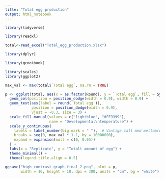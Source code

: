 ```yaml
---
title: "Total egg production"
output: html_notebook
---
```


```r
library(tidyverse)
```
```r
library(readxl)
```
```r
total<-read_excel("Total_egg_production.xlsx")
```

```r
library(dplyr)
```
```r
library(gcookbook)
```


```r
library(scales)
library(ggplot2)

max_val <- max(total$`Total egg`, na.rm = TRUE)

p <- ggplot(total, aes(x = as.factor(Round), y = `Total egg`, fill = System)) +
  geom_col(position = position_dodge(width = 0.9), width = 0.9) +
  geom_text(aes(label = round(`Total egg`)),
            position = position_dodge(width = 0.9),
            vjust = -0.3, size = 3) +
  scale_fill_manual(values = c("lightblue", "#FF9999"),
                    name = "Developmental\ntemperature") +
  scale_y_continuous(
    labels = label_number(big.mark = " "),  # Vanlige tall med mellomrom
    breaks = seq(0, max_val * 1.1, by = 10000000),
    expand = expansion(mult = c(0, 0.05))
  ) +
  labs(x = "Replicate", y = "Totalt amount of egg") +
  theme_minimal() +
  theme(legend.title.align = 0.5)

ggsave("high_contrast_graph_final_2.png", plot = p,
       width = 16, height = 10, dpi = 300, units = "cm", bg = "white")


```

